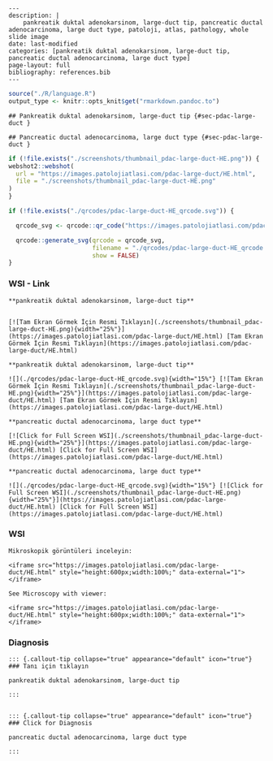 





```comment
---
description: |
    pankreatik duktal adenokarsinom, large-duct tip, pancreatic ductal adenocarcinoma, large duct type, patoloji, atlas, pathology, whole slide image
date: last-modified
categories: [pankreatik duktal adenokarsinom, large-duct tip, pancreatic ductal adenocarcinoma, large duct type]
page-layout: full
bibliography: references.bib
---
```



```r
source("./R/language.R")
output_type <- knitr::opts_knit$get("rmarkdown.pandoc.to")
```


```asis
## Pankreatik duktal adenokarsinom, large-duct tip {#sec-pdac-large-duct }
```


```asis
## Pancreatic ductal adenocarcinoma, large duct type {#sec-pdac-large-duct }
```






```r
if (!file.exists("./screenshots/thumbnail_pdac-large-duct-HE.png")) {
webshot2::webshot(
  url = "https://images.patolojiatlasi.com/pdac-large-duct/HE.html",
  file = "./screenshots/thumbnail_pdac-large-duct-HE.png"
)
}
```



```r
if (!file.exists("./qrcodes/pdac-large-duct-HE_qrcode.svg")) {

  qrcode_svg <- qrcode::qr_code("https://images.patolojiatlasi.com/pdac-large-duct/HE.html")

  qrcode::generate_svg(qrcode = qrcode_svg,
                       filename = "./qrcodes/pdac-large-duct-HE_qrcode.svg",
                       show = FALSE)
}
```











::::: panel-tabset


### WSI - Link








:::: {.content-hidden when-format="pdf"}


```asis

**pankreatik duktal adenokarsinom, large-duct tip**


[![Tam Ekran Görmek İçin Resmi Tıklayın](./screenshots/thumbnail_pdac-large-duct-HE.png){width="25%"}](https://images.patolojiatlasi.com/pdac-large-duct/HE.html) [Tam Ekran Görmek İçin Resmi Tıklayın](https://images.patolojiatlasi.com/pdac-large-duct/HE.html)

```

::::


:::: {.content-visible when-format="pdf"}

```asis

**pankreatik duktal adenokarsinom, large-duct tip**

![](./qrcodes/pdac-large-duct-HE_qrcode.svg){width="15%"} [![Tam Ekran Görmek İçin Resmi Tıklayın](./screenshots/thumbnail_pdac-large-duct-HE.png){width="25%"}](https://images.patolojiatlasi.com/pdac-large-duct/HE.html) [Tam Ekran Görmek İçin Resmi Tıklayın](https://images.patolojiatlasi.com/pdac-large-duct/HE.html)

```



::::




:::: {.content-hidden when-format="pdf"}


```asis

**pancreatic ductal adenocarcinoma, large duct type**

[![Click for Full Screen WSI](./screenshots/thumbnail_pdac-large-duct-HE.png){width="25%"}](https://images.patolojiatlasi.com/pdac-large-duct/HE.html) [Click for Full Screen WSI](https://images.patolojiatlasi.com/pdac-large-duct/HE.html)

```

::::


:::: {.content-visible when-format="pdf"}

```asis

**pancreatic ductal adenocarcinoma, large duct type**

![](./qrcodes/pdac-large-duct-HE_qrcode.svg){width="15%"} [![Click for Full Screen WSI](./screenshots/thumbnail_pdac-large-duct-HE.png){width="25%"}](https://images.patolojiatlasi.com/pdac-large-duct/HE.html) [Click for Full Screen WSI](https://images.patolojiatlasi.com/pdac-large-duct/HE.html)

```


::::







### WSI








```asis
Mikroskopik görüntüleri inceleyin:

<iframe src="https://images.patolojiatlasi.com/pdac-large-duct/HE.html" style="height:600px;width:100%;" data-external="1"></iframe>

```





```asis

See Microscopy with viewer:

<iframe src="https://images.patolojiatlasi.com/pdac-large-duct/HE.html" style="height:600px;width:100%;" data-external="1"></iframe>

```





### Diagnosis


```asis


::: {.callout-tip collapse="true" appearance="default" icon="true"}
### Tanı için tıklayın

pankreatik duktal adenokarsinom, large-duct tip

:::


```


```asis


::: {.callout-tip collapse="true" appearance="default" icon="true"}
### Click for Diagnosis

pancreatic ductal adenocarcinoma, large duct type

:::

```









:::::









